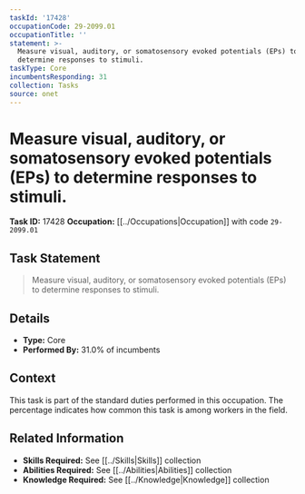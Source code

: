 ```yaml
---
taskId: '17428'
occupationCode: 29-2099.01
occupationTitle: ''
statement: >-
  Measure visual, auditory, or somatosensory evoked potentials (EPs) to
  determine responses to stimuli.
taskType: Core
incumbentsResponding: 31
collection: Tasks
source: onet
---
```

# Measure visual, auditory, or somatosensory evoked potentials (EPs) to determine responses to stimuli.

**Task ID:** 17428
**Occupation:** [[../Occupations|Occupation]] with code `29-2099.01`

## Task Statement

> Measure visual, auditory, or somatosensory evoked potentials (EPs) to determine responses to stimuli.

## Details

- **Type:** Core
- **Performed By:** 31.0% of incumbents

## Context

This task is part of the standard duties performed in this occupation. The percentage indicates how common this task is among workers in the field.

## Related Information

- **Skills Required:** See [[../Skills|Skills]] collection
- **Abilities Required:** See [[../Abilities|Abilities]] collection
- **Knowledge Required:** See [[../Knowledge|Knowledge]] collection

